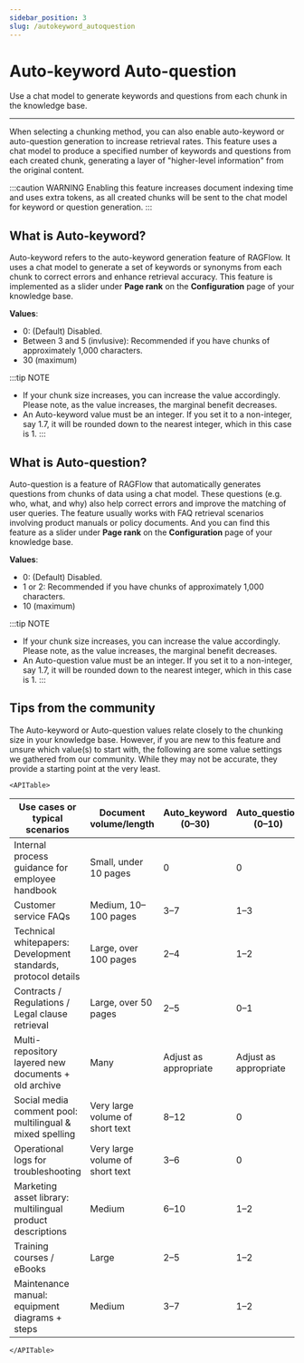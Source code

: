 ```yaml
---
sidebar_position: 3
slug: /autokeyword_autoquestion
---
```


# Auto-keyword Auto-question

Use a chat model to generate keywords and questions from each chunk in the knowledge base.

---

When selecting a chunking method, you can also enable auto-keyword or auto-question generation to increase retrieval rates. This feature uses a chat model to produce a specified number of keywords and questions from each created chunk, generating a layer of "higher-level information" from the original content.

:::caution WARNING
Enabling this feature increases document indexing time and uses extra tokens, as all created chunks will be sent to the chat model for keyword or question generation.
:::

## What is Auto-keyword?

Auto-keyword refers to the auto-keyword generation feature of RAGFlow. It uses a chat model to generate a set of keywords or synonyms from each chunk to correct errors and enhance retrieval accuracy. This feature is implemented as a slider under **Page rank** on the **Configuration** page of your knowledge base.

**Values**:  

- 0: (Default) Disabled.  
- Between 3 and 5 (invlusive): Recommended if you have chunks of approximately 1,000 characters. 
- 30 (maximum) 

:::tip NOTE
- If your chunk size increases, you can increase the value accordingly. Please note, as the value increases, the marginal benefit decreases. 
- An Auto-keyword value must be an integer. If you set it to a non-integer, say 1.7, it will be rounded down to the nearest integer, which in this case is 1.
:::

## What is Auto-question?

Auto-question is a feature of RAGFlow that automatically generates questions from chunks of data using a chat model. These questions (e.g. who, what, and why) also help correct errors and improve the matching of user queries. The feature usually works with FAQ retrieval scenarios involving product manuals or policy documents. And you can find this feature as a slider under **Page rank** on the **Configuration** page of your knowledge base.

**Values**:

- 0: (Default) Disabled.  
- 1 or 2: Recommended if you have chunks of approximately 1,000 characters.  
- 10 (maximum)

:::tip NOTE
- If your chunk size increases, you can increase the value accordingly. Please note, as the value increases, the marginal benefit decreases. 
- An Auto-question value must be an integer. If you set it to a non-integer, say 1.7, it will be rounded down to the nearest integer, which in this case is 1.
:::

## Tips from the community

The Auto-keyword or Auto-question values relate closely to the chunking size in your knowledge base. However, if you are new to this feature and unsure which value(s) to start with, the following are some value settings we gathered from our community. While they may not be accurate, they provide a starting point at the very least.

```mdx-code-block
<APITable>
```

| Use cases or typical scenarios                                      | Document volume/length          | Auto_keyword (0–30)        | Auto_question (0–10)       |
|---------------------------------------------------------------------|---------------------------------|----------------------------|----------------------------|
| Internal process guidance for employee handbook                     | Small, under 10 pages           | 0                          | 0                          |
| Customer service FAQs                                               | Medium, 10–100 pages            | 3–7                        | 1–3                        |
| Technical whitepapers: Development standards, protocol details      | Large, over 100 pages           | 2–4                        | 1–2                        |
| Contracts / Regulations / Legal clause retrieval                    | Large, over 50 pages            | 2–5                        | 0–1                        |
| Multi-repository layered new documents + old archive                | Many                            | Adjust as appropriate      |Adjust as appropriate       |
| Social media comment pool: multilingual & mixed spelling            | Very large volume of short text | 8–12                       | 0                          |
| Operational logs for troubleshooting                                | Very large volume of short text | 3–6                        | 0                          |
| Marketing asset library: multilingual product descriptions          | Medium                          | 6–10                       | 1–2                        |
| Training courses / eBooks                                           | Large                           | 2–5                        | 1–2                        |
| Maintenance manual: equipment diagrams + steps                      | Medium                          | 3–7                        | 1–2                        |

```mdx-code-block
</APITable>
```
